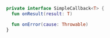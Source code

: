 ```kt performLogin+SimpleCallback lines 
private interface SimpleCallback<T> {
  fun onResult(result: T)

  fun onError(cause: Throwable)
}
```
